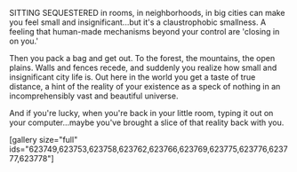 SITTING SEQUESTERED in rooms, in neighborhoods, in big cities can make you feel small and insignificant...but it's a claustrophobic smallness. A feeling that human-made mechanisms beyond your control are 'closing in on you.'

Then you pack a bag and get out. To the forest, the mountains, the open plains. Walls and fences recede, and suddenly you realize how small and insignificant city life is. Out here in the world you get a taste of true distance, a hint of the reality of your existence as a speck of nothing in an incomprehensibly vast and beautiful universe.

And if you're lucky, when you're back in your little room, typing it out on your computer...maybe you've brought a slice of that reality back with you.

[gallery size="full" ids="623749,623753,623758,623762,623766,623769,623775,623776,623777,623778"]